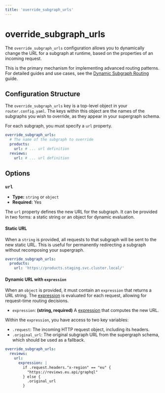 ```yaml
---
title: 'override_subgraph_urls'
---
```


# override_subgraph_urls

The `override_subgraph_urls` configuration allows you to dynamically change the URL for a subgraph
at runtime, based on the properties of an incoming request.

This is the primary mechanism for implementing advanced routing patterns. For detailed guides and
use cases, see the [Dynamic Subgraph Routing](../guides/dynamic-subgraph-routing) guide.

## Configuration Structure

The `override_subgraph_urls` key is a top-level object in your `router.config.yaml`. The keys within
this object are the names of the subgraphs you wish to override, as they appear in your supergraph
schema.

For each subgraph, you must specify a `url` property.

```yaml
override_subgraph_urls:
  # The name of the subgraph to override
  products:
    url: # ... url definition
  reviews:
    url: # ... url definition
```

## Options

### `url`

- **Type:** `string` or `object`
- **Required:** Yes

The `url` property defines the new URL for the subgraph. It can be provided in two forms: a static
string or an object for dynamic evaluation.

#### Static URL

When a `string` is provided, all requests to that subgraph will be sent to the new static URL. This
is useful for permanently redirecting a subgraph without recomposing your supergraph.

```yaml
override_subgraph_urls:
  products:
    url: 'https://products.staging.svc.cluster.local/'
```

#### Dynamic URL with `expression`

When an `object` is provided, it must contain an `expression` that returns a URL string. The
[expression](./expressions) is evaluated for each request, allowing for request-time routing
decisions.

- `expression`: **(string, required)** A [expression](./expressions) that computes the new URL.

Within the `expression`, you have access to two key variables:

- `.request`: The incoming HTTP request object, including its headers.
- `.original_url`: The original subgraph URL from the supergraph schema, which should be used as a
  fallback.

```yaml
override_subgraph_urls:
  reviews:
    url:
      expression: |
        if .request.headers."x-region" == "eu" {
          "https://reviews.eu.api/graphql"
        } else {
          .original_url
        }
```
